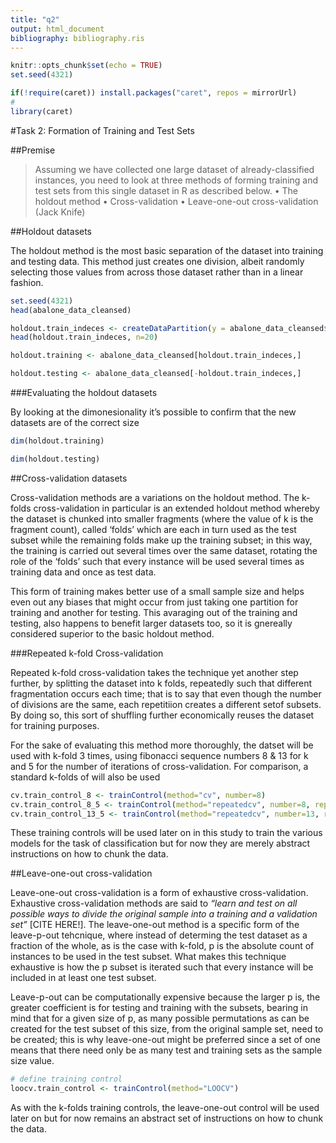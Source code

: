 ```yaml
---
title: "q2"
output: html_document
bibliography: bibliography.ris
---
```



```r
knitr::opts_chunk$set(echo = TRUE)
set.seed(4321)
```


```r
if(!require(caret)) install.packages("caret", repos = mirrorUrl)
#
library(caret)
```

<section>

#Task 2: Formation of Training and Test Sets

##Premise

>Assuming we have collected one large dataset of already-classified instances, you need to look at three methods
of forming training and test sets from this single dataset in R as described below.
>• The holdout method
>• Cross-validation
>• Leave-one-out cross-validation (Jack Knife)

<!--
Formation of training and test sets from in R using the methods below.
• The holdout method 5
• Cross-validation 5
• Leave-one-out cross-validation (Jack Knife) 5
-->


##Holdout datasets

The holdout method is the most basic separation of the dataset into training and testing data. This method just creates one division, albeit randomly selecting those values from across those dataset rather than in a linear fashion.

```r
set.seed(4321)
head(abalone_data_cleansed)

holdout.train_indeces <- createDataPartition(y = abalone_data_cleansed$weight.shell, p= 2/3, list = FALSE)
head(holdout.train_indeces, n=20)

holdout.training <- abalone_data_cleansed[holdout.train_indeces,]

holdout.testing <- abalone_data_cleansed[-holdout.train_indeces,]
```

###Evaluating the holdout datasets

By looking at the dimonesionality it's possible to confirm that the new datasets are of the correct size

```r
dim(holdout.training)

dim(holdout.testing)
```


##Cross-validation datasets 

Cross-validation methods are a variations on the holdout method. The k-folds cross-validation in particular is an extended holdout method whereby the dataset is chunked into smaller fragments (where the value of k is the fragment count), called 'folds' which are each in turn used as the test subset while the remaining folds make up the training subset; in this way, the training is carried out several times over the same dataset, rotating the role of the 'folds' such that every instance will be used several times as training data and once as test data.

This form of training makes better use of a small sample size and helps even out any biases that might occur from just taking one partition for training and another for testing. This avaraging out of the training and testing, also happens to benefit larger datasets too, so it is gnereally considered superior to the basic holdout method.

###Repeated k-fold Cross-validation

Repeated k-fold cross-validation takes the technique yet another step further, by splitting the dataset into k folds, repeatedly such that different fragmentation occurs each time; that is to say that even though the number of divisions are the same, each repetitiion creates a different setof subsets. By doing so, this sort of shuffling further economically reuses the dataset for training purposes. 

For the sake of evaluating this method more thoroughly, the datset will be used with k-fold 3 times, using fibonacci sequence numbers 8 & 13 for k and 5 for the number of iterations of cross-validation. For comparison, a standard k-folds of will also be used

```r
cv.train_control_8 <- trainControl(method="cv", number=8)
cv.train_control_8_5 <- trainControl(method="repeatedcv", number=8, repeats = 5)
cv.train_control_13_5 <- trainControl(method="repeatedcv", number=13, repeats = 5)
```

These training controls will be used later on in this study to train the various models for the task of classification but for now they are merely abstract instructions on how to chunk the data.

<!--
# train the model
#model <- train(Species~., data=iris, trControl=train_control, method="nb")
# summarize results
#print(model)
-->

##Leave-one-out cross-validation

Leave-one-out cross-validation is a form of exhaustive cross-validation. Exhaustive cross-validation methods are said to _"learn and test on all possible ways to divide the original sample into a training and a validation set"_ [CITE HERE!]. The leave-one-out method is a specific form of the leave-p-out tehcnique, where instead of determing the test dataset as a fraction of the whole, as is the case with k-fold, p is the absolute count of instances to be used in the test subset. What makes this technique exhaustive is how the p subset is iterated such that every instance will be included in at least one test subset.

Leave-p-out can be computationally expensive because the larger p is, the greater coefficient is for testing and training with the subsets, bearing in mind that for a given size of p, as many possible permutations as can be created for the test subset of this size, from the original sample set, need to be created; this is why leave-one-out might be preferred since a set of one means that there need only be as many test and training sets as the sample size value.

```r
# define training control
loocv.train_control <- trainControl(method="LOOCV")
```

As with the k-folds training controls, the leave-one-out control will be used later on but for now remains an abstract set of instructions on how to chunk the data.

<!--# train the model
model <- train(Species~., data=iris, trControl=train_control, method="nb")
# summarize results
print(model)
```-->

</section>
